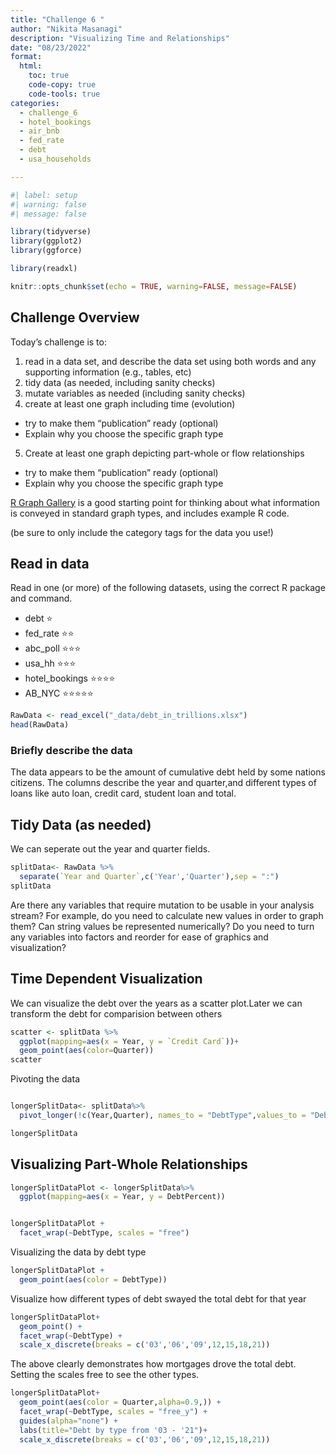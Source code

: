 ```yaml
---
title: "Challenge 6 "
author: "Nikita Masanagi"
description: "Visualizing Time and Relationships"
date: "08/23/2022"
format:
  html:
    toc: true
    code-copy: true
    code-tools: true
categories:
  - challenge_6
  - hotel_bookings
  - air_bnb
  - fed_rate
  - debt
  - usa_households

---
```


```r
#| label: setup
#| warning: false
#| message: false

library(tidyverse)
library(ggplot2)
library(ggforce)

library(readxl)

knitr::opts_chunk$set(echo = TRUE, warning=FALSE, message=FALSE)
```

## Challenge Overview

Today's challenge is to:

1)  read in a data set, and describe the data set using both words and any supporting information (e.g., tables, etc)
2)  tidy data (as needed, including sanity checks)
3)  mutate variables as needed (including sanity checks)
4)  create at least one graph including time (evolution)
   - try to make them "publication" ready (optional)
   - Explain why you choose the specific graph type
5)  Create at least one graph depicting part-whole or flow relationships
   - try to make them "publication" ready (optional)
   - Explain why you choose the specific graph type

[R Graph Gallery](https://r-graph-gallery.com/) is a good starting point for thinking about what information is conveyed in standard graph types, and includes example R code.

(be sure to only include the category tags for the data you use!)

## Read in data

Read in one (or more) of the following datasets, using the correct R package and command.

  - debt  ⭐
  - fed_rate ⭐⭐
  - abc_poll ⭐⭐⭐
  - usa_hh ⭐⭐⭐
  - hotel_bookings ⭐⭐⭐⭐
  - AB_NYC ⭐⭐⭐⭐⭐

  

```r
RawData <- read_excel("_data/debt_in_trillions.xlsx")
head(RawData)
```

### Briefly describe the data

The data appears to be the amount of cumulative debt held by some nations citizens. The columns describe the year and quarter,and different types of loans like auto loan, credit card, student loan and total.

## Tidy Data (as needed)

We can seperate out the year and quarter fields.

```r
splitData<- RawData %>%
  separate(`Year and Quarter`,c('Year','Quarter'),sep = ":")
splitData

```

Are there any variables that require mutation to be usable in your analysis stream? For example, do you need to calculate new values in order to graph them? Can string values be represented numerically? Do you need to turn any variables into factors and reorder for ease of graphics and visualization?








## Time Dependent Visualization

 We can visualize the debt over the years as a scatter plot.Later we can transform the debt for comparision between others

```r
scatter <- splitData %>%
  ggplot(mapping=aes(x = Year, y = `Credit Card`))+ 
  geom_point(aes(color=Quarter))
scatter
```
Pivoting the data
```r

```

```r
longerSplitData<- splitData%>%
  pivot_longer(!c(Year,Quarter), names_to = "DebtType",values_to = "DebtPercent" )

longerSplitData
```

## Visualizing Part-Whole Relationships
```r
longerSplitDataPlot <- longerSplitData%>%
  ggplot(mapping=aes(x = Year, y = DebtPercent))


longerSplitDataPlot +
  facet_wrap(~DebtType, scales = "free")
```

Visualizing the data by debt type

```r
longerSplitDataPlot + 
  geom_point(aes(color = DebtType))
```
Visualize how different types of debt swayed the total debt for that year


```r
longerSplitDataPlot+
  geom_point() +
  facet_wrap(~DebtType) +
  scale_x_discrete(breaks = c('03','06','09',12,15,18,21))
```
The above clearly demonstrates how mortgages drove the total debt. Setting the scales free to see the other types.
```r
longerSplitDataPlot+
  geom_point(aes(color = Quarter,alpha=0.9,)) +
  facet_wrap(~DebtType, scales = "free_y") + 
  guides(alpha="none") +
  labs(title="Debt by type from '03 - '21")+
  scale_x_discrete(breaks = c('03','06','09',12,15,18,21))
```

